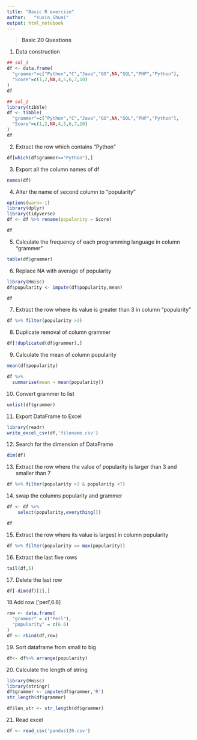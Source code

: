 ```yaml
---
title: "Basic R exercise"
author:   "Yuxin_Shuai"
output: html_notebook
---
```


>__Basic 20 Questions__

1. Data construction

```r
## sol_1
df <- data.frame(
  "grammer"=c("Python","C","Java","GO",NA,"SQL","PHP","Python"),
  "Score"=c(1,2,NA,4,5,6,7,10)
)
df
```
```r
## sol_2
library(tibble)
df <- tibble(
  "grammer"=c("Python","C","Java","GO",NA,"SQL","PHP","Python"),
  "Score"=c(1,2,NA,4,5,6,7,10)
)
df

```

2. Extract the row which contains "Python"



```r
df[which(df$grammer=="Python"),]
```
3. Export all the column names of df

```r
names(df)
```
4. Alter the name of second column to "popularity"
```r
options(warn=-1)
library(dplyr)
library(tidyverse)
df <- df %>% rename(popularity = Score)
```
```r
df
```
5. Calculate the frequency of each programming language in column "grammer"
```r
table(df$grammer)
```
6. Replace NA with average of popularity

```r
library(Hmisc)
df$popularity <- impute(df$popularity,mean)
```
```r
df
```
7. Extract the row where its value is greater than 3 in column "popularity"

```r
df %>% filter(popularity >3)
```

8. Duplicate removal of column grammer

```r
df[!duplicated(df$grammer),]
```

9. Calculate the mean of column popularity

```r
mean(df$popularity)
```

```r
df %>%
  summarise(mean = mean(popularity))
```

10. Convert grammer to list

```r
unlist(df$grammer)
```

11. Export DataFrame to Excel

```r
library(readr)
write_excel_csv(df,'filename.csv')
```

12. Search for the dimension of DataFrame

```r
dim(df)
```
13. Extract the row where the value of popularity is larger than 3 and smaller than 7

```r
df %>% filter(popularity >3 & popularity <7)
```

14. swap the columns popularity and grammer

```r
df <- df %>%
    select(popularity,everything())
```
```r
df
```

15. Extract the row where its value is largest in column popularity

```r
df %>% filter(popularity == max(popularity))
```

16. Extract the last five rows

```r
tail(df,5)
```

17. Delete the last row

```r
df[-dim(df)[1],]
```

18.Add row ['perl',6.6]

```r
row <- data.frame(
  "grammer" = c("Perl"),
  "popularity" = c(6.6)
)
df <- rbind(df,row)
```
 
19. Sort dataframe from small to big

```r
df<- df%>% arrange(popularity)
```

20. Calculate the length of string

```r
library(Hmisc)
library(stringr)
df$grammer <- impute(df$grammer,'R')
str_length(df$grammer)

df$len_str <- str_length(df$grammer)
```

21. Read excel

```r
df <- read_csv('pandas120.csv')
```













































